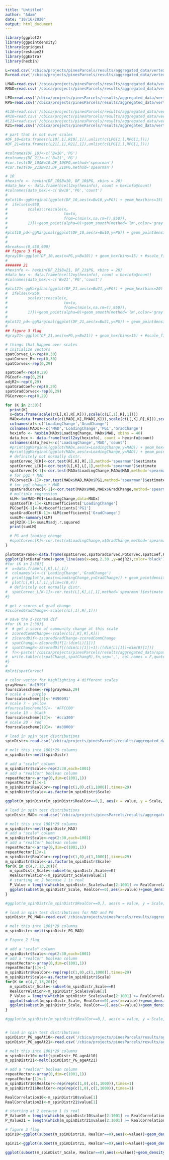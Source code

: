 ```yaml
---
title: "Untitled"
author: "Adam"
date: "10/16/2020"
output: html_document
---
```


```r
library(ggplot2)
library(ggpointdensity)
library(ggridges)
library(reshape2)
library(ggExtra)
library(hexbin)

L=read.csv('/cbica/projects/pinesParcels/results/aggregated_data/vertexWiseChange_LH.csv')
R=read.csv('/cbica/projects/pinesParcels/results/aggregated_data/vertexWiseChange_RH.csv')

LMAD=read.csv('/cbica/projects/pinesParcels/results/aggregated_data/vertexWiseMAD_LH.csv')
RMAD=read.csv('/cbica/projects/pinesParcels/results/aggregated_data/vertexWiseMAD_RH.csv')

LPG=read.csv('/cbica/projects/pinesParcels/results/aggregated_data/vertexWisePG_LH.csv')
RPG=read.csv('/cbica/projects/pinesParcels/results/aggregated_data/vertexWisePG_RH.csv')

#L10=read.csv('/cbica/projects/pinesParcels/results/aggregated_data/vertexWise_10_LH.csv')
#R10=read.csv('/cbica/projects/pinesParcels/results/aggregated_data/vertexWise_10_RH.csv')
#L21=read.csv('/cbica/projects/pinesParcels/results/aggregated_data/vertexWise_21_LH.csv')
R21=read.csv('/cbica/projects/pinesParcels/results/aggregated_data/vertexWise_21_RH.csv')

# part that is not over scales
#DF_10=data.frame(c(L10[,1],R10[,1]),unlist(c(LPG[1,],RPG[1,])))
#DF_21=data.frame(c(L21[,1],R21[,1]),unlist(c(LPG[1,],RPG[1,])))

#colnames(DF_10)<-c('Bw10','PG')
#colnames(DF_21)<-c('Bw21','PG')
#cor.test(DF_10$Bw10,DF_10$PG,method='spearman')
#cor.test(DF_21$Bw21,DF_21$PG,method='spearman')

# 10
#hexinfo <- hexbin(DF_10$Bw10, DF_10$PG, xbins = 20)
#data_hex <- data.frame(hcell2xy(hexinfo), count = hexinfo@count)
#colnames(data_hex)<-c('Bw10','PG','count')
#
#plot10<-ggMarginal(ggplot(DF_10,aes(x=Bw10,y=PG)) + geom_hex(bins=15) + #scale_fill_viridis_c(option='inferno',rescaler = function(x, to = c(0, 1), from = NULL) {
#  ifelse(x<950,
#         scales::rescale(x,
#                         to=to,
#                         from=c(min(x,na.rm=T),950)),
#         1)})+geom_point(alpha=0)+geom_smooth(method='lm',color='gray')+theme_classic()+theme(legend.po#sition = "bottom")+ylim(c(-6.6,7.3))+xlim(c(-.053,0.03))+ggtitle('Bw@10,r=-.82'))
#
#plot10_pd<-ggMarginal(ggplot(DF_10,aes(x=Bw10,y=PG)) + geom_pointdensity(adjust=1) + #scale_color_viridis_c(option='inferno')+geom_point(alpha=0)+geom_smooth(method='lm',color='gray')+theme#_classic()+theme(legend.position = #"bottom")+ylim(c(-6.6,7.3))+xlim(c(-.053,0.03))+ggtitle('Bw@10,r=-.82'))
#
#
#breaks=c(0,450,900)
## figure 3 flag
#gray10<-ggplot(DF_10,aes(x=PG,y=Bw10)) + geom_hex(bins=15) + #scale_fill_gradientn(colors=c('grey98','gray','black'),values=c(0,.5,1),breaks=breaks,labels=breaks,lim#its=c(0,900))+geom_point(alpha=0)+geom_smooth(method='lm',color='black')+theme_classic(base_size=28)+th#eme(legend.position = "bottom")+xlim(c(-6.6,7.3))+ylim(c(-.053,0.03))+ylab("B/w")+guides(fill=FALSE)
#
####### 21
#hexinfo <- hexbin(DF_21$Bw21, DF_21$PG, xbins = 20)
#data_hex <- data.frame(hcell2xy(hexinfo), count = hexinfo@count)
#colnames(data_hex)<-c('Bw21','PG','count')
#
#plot21<-ggMarginal(ggplot(DF_21,aes(x=Bw21,y=PG)) + geom_hex(bins=20) + #scale_fill_viridis_c(option='inferno',rescaler = function(x, to = c(0, 1), from = NULL) {
#  ifelse(x<950,
#         scales::rescale(x,
#                         to=to,
#                         from=c(min(x,na.rm=T),950)),
#         1)})+geom_point(alpha=0)+geom_smooth(method='lm',color='gray')+theme_classic()+theme(legend.po#sition = "bottom")+ylim(c(-6.6,7.3))+xlim(c(-.053,0.03))+ggtitle('Bw@21,r=-.86'))
#
#plot21_pd<-ggMarginal(ggplot(DF_21,aes(x=Bw21,y=PG)) + geom_pointdensity(adjust=1) + #scale_color_viridis_c(option='inferno')+geom_point(alpha=0)+geom_smooth(method='lm',color='gray')+theme#_classic()+theme(legend.position = #"bottom")+ylim(c(-5.7,7.2))+xlim(c(-.049,0.027))+ggtitle('Bw@21,r=-.86'))
#
## figure 3 flag
#gray21<-ggplot(DF_21,aes(x=PG,y=Bw21)) + geom_hex(bins=15) + #scale_fill_gradientn(colors=c('grey98','gray','black'),values=c(0,.5,1),breaks=breaks,labels=breaks,lim#its=c(0,900))+geom_point(alpha=0)+geom_smooth(method='lm',color='black')+theme_classic(base_size = #28)+theme(legend.position = "bottom")+xlim(c(-6.6,7.3))+ylim(c(-.053,0.03))+ylab("B/w")+guides(fill=FALSE)

```

```r
# things that happen over scales
# initialize vectors
spatCorvec_L<-rep(0,30)
spatCorvec_R<-rep(0,30)
spatCorvec<-rep(0,29)

spatCoef<-rep(0,29)
PGCoef<-rep(0,29)
adjR2<-rep(0,29)
spatGradCoef<-rep(0,29)
spatGradCorvec<-rep(0,29)
PGCorvec<-rep(0,29)

for (K in 2:30){
  print(K)
  x=data.frame(scale(c(L[,K],R[,K])),scale(c(L[,1],R[,1])))
  MADx=data.frame(scale(c(LMAD[,K],RMAD[,K])),scale(c(L[,K],R[,K])),scale(unlist(c(LPG,RPG))),scale(c(L[,1],R[,1])))
  colnames(x)<-c('LoadingChange','GradChange')
  colnames(MADx)<-c('MAD','LoadingChange','PG1','GradChange')
  hexinfo <- hexbin(MADx$LoadingChange, MADx$MAD, xbins = 40)
  data_hex <- data.frame(hcell2xy(hexinfo), count = hexinfo@count)
  colnames(data_hex)<-c('LoadingChange','MAD','count')
  #print(ggMarginal(ggplot(MADx,aes(x=LoadingChange,y=MAD)) + geom_hex(bins=30) + scale_color_viridis_c(option='inferno')+ggtitle(paste(K))+geom_point(alpha=0)+geom_smooth(method='lm',color='gray')+theme_classic()+theme(legend.position = "bottom")),type="density")
  #print(ggMarginal(ggplot(MADx,aes(x=LoadingChange,y=MAD)) + geom_pointdensity(adjust=1) + scale_color_viridis_c(option='inferno')+ggtitle(paste(K))+geom_smooth(method='lm',color='gray')+theme_classic()+theme(legend.position = "bottom")),type="density")
  # definitely not normally distr.
  spatCorvec_R[K]<-cor.test(R[,K],R[,1],method='spearman')$estimate
  spatCorvec_L[K]<-cor.test(L[,K],L[,1],method='spearman')$estimate
  spatCorvec[K-1]<-cor.test(MADx$LoadingChange,MADx$MAD,method='spearman')$estimate
  # for pg1 * MAD
  PGCorvec[K-1]<-cor.test(MADx$MAD,MADx$PG1,method='spearman')$estimate
  # for pg1 change * MAD
  spatGradCorvec[K-1]<-cor.test(MADx$MAD,MADx$GradChange,method='spearman')$estimate
  # multiple regression
  kLM<-lm(MAD~PG1+LoadingChange,data=MADx)
  spatCoef[K-1]<-kLM$coefficients['LoadingChange']
  PGCoef[K-1]<-kLM$coefficients['PG1']
  spatGradCoef[K-1]<-kLM$coefficients['GradChange']
  sumLM<-summary(kLM)
  adjR2[K-1]<-sumLM$adj.r.squared
  print(sumLM)

  # PG and loading change
  #spatCorvec[K]<-cor.test(x$LoadingChange,x$GradChange,method='spearman')$estimate
}

plotDataFrame<-data.frame(spatCorvec,spatGradCorvec,PGCorvec,spatCoef,PGCoef,adjR2,spatGradCoef,seq(2:30))
ggplot(plotDataFrame)+geom_line(aes(x=seq.2.30.,y=adjR2),color='black')+geom_line(aes(x=seq.2.30.,y=spatCoef),color='green')+geom_line(aes(x=seq.2.30.,y=spatCorvec),color='green',linetype='dashed')+geom_line(aes(x=seq.2.30.,y=PGCoef),color='blue')+geom_line(aes(x=seq.2.30.,y=PGCorvec),color='blue',linetype='dashed')+geom_line(aes(x=seq.2.30.,y=spatGradCoef),color='red')+geom_line(aes(x=seq.2.30.,y=spatGradCorvec),color='red',linetype='dashed')+theme_classic()+ggtitle('g=NetChange,b=PG1,r=PGChange,black=combined_adjR^2')+geom_vline(xintercept=c(3,6,12,19))+ylab('Coef.')
#for (K in 2:30){
#  x=data.frame(L[,K],L[,1])
#  colnames(x)<-c('LoadingChange','GradChange')
#  print(ggplot(x,aes(x=LoadingChange,y=GradChange)) + geom_pointdensity(adjust=.001) + scale_color_viridis_c())
#  plot(L[,K],L[,1],ylim=c(0,4))
  # definitely not normally distr.
#  spatCorvec_L[K-1]<-cor.test(L[,K],L[,1],method='spearman')$estimate
#}

# get z-scores of grad change
#zscoredGradChange<-scale(c(L[,1],R[,1]))

# save the z-scored dif
#for (K in 2:30){
#  # get z-score of community change at this scale
#  zcoredCommChange<-scale(c(L[,K],R[,K]))
#  zScoredDif<-zscoredGradChange-zcoredCommChange
#  spatChangL<-zScoredDif[1:(dim(L)[1])]
#  spatChangR<-zScoredDif[((dim(L)[1])+1):((dim(L)[1])+dim(R)[1])]
#  fn<-paste('/cbica/projects/pinesParcels/results/aggregated_data/spatChangeZDif_K_',K,'.csv',sep='')
#  write.table(c(spatChangL,spatChangR),fn,sep=',', col.names = F,quote = F,row.names=F)
#}
#
#plot(spatCorvec)
```

```r
# color vector for highlighting 4 different scales
grayHexa<-'#a19f9f'
fourscalescheme<-rep(grayHexa,29)
# scale 4 - purple
fourscalescheme[3]<-'#490091'
# scale 7 - yellow
#fourscalescheme[6]<- '#FFCC00'
# scale 13 - black
fourscalescheme[12]<- '#cca300' 
# scale 20 - red
fourscalescheme[19]<- '#a30000'
  
# load in spin test distributions
spinDistr<-read.csv('/cbica/projects/pinesParcels/results/aggregated_data/SpinTestDistrs.csv')

# melt this into 1001*29 columns 
m_spinDistr<-melt(spinDistr)

# add a "scale" column
m_spinDistr$Scale<-rep(2:30,each=1001)
# add a "realCor" boolean column
repeatVector<-array(0,dim=c(1001,1))
repeatVector[1]<-1
m_spinDistr$RealCor<-rep(rep(c(1,0),c(1,1000)),times=29)
m_spinDistr$Scale<-as.factor(m_spinDistr$Scale)

ggplot(m_spinDistr[m_spinDistr$RealCor==0,], aes(x = value, y = Scale, group = Scale))+xlab(expression(rho)) + geom_jitter(size = 0.75,alpha=.25) +geom_point(data=m_spinDistr[m_spinDistr$RealCor==1,],aes(x=value,y=Scale),size=3)+scale_fill_manual(values=fourscalescheme)+theme_minimal(base_size = 17)+coord_flip()+theme(legend.position = "none")+xlim(c(-.285,.85))+ylab('# of Networks') +ggtitle('Func Transitions: Group atlas at K correlations with PG1')

# load in spin test distributions
spinDistr_MAD<-read.csv('/cbica/projects/pinesParcels/results/aggregated_data/SpinTestDistrs_MAD.csv')

# melt this into 1001*29 columns 
m_spinDistr<-melt(spinDistr_MAD)
# add a "scale" column
m_spinDistr$Scale<-rep(2:30,each=1001)
# add a "realCor" boolean column
repeatVector<-array(0,dim=c(1001,1))
repeatVector[1]<-1
m_spinDistr$RealCor<-rep(rep(c(1,0),c(1,1000)),times=29)
m_spinDistr$Scale<-as.factor(m_spinDistr$Scale)
for(K in c(4,7,13,20)){
  m_spinDistr_Scale<-subset(m_spinDistr,Scale==K)
  RealCorrelation<-m_spinDistr_Scale$value[1]
  # starting at 2 because 1 is real
  P_Value = length(which(m_spinDistr_Scale$value[2:1001] >= RealCorrelation)) / 1000;
  ggplot(subset(m_spinDistr_Scale, RealCor==0),aes(x=value))+geom_density(size=1.5)+geom_vline(xintercept =  RealCorrelation,size=2,color='#BC3754')+theme_classic(base_size=40)+ylab('')+xlab('r')+guides(y="none")
}

#ggplot(m_spinDistr[m_spinDistr$RealCor==0,], aes(x = value, y = Scale, group = Scale))+xlab(expression(rho)) + geom_jitter(size = 0.75,alpha=.25) +geom_point(data=m_spinDistr[m_spinDistr$RealCor==1,],aes(x=value,y=Scale),size=3)+scale_fill_manual(values=fourscalescheme)+theme_minimal(base_size = 17)+coord_flip()+theme(legend.position = "none")+xlim(c(-.35,.85))+ylab('# of Networks')+ggtitle('Func Transitions: Group atlas at K correlations with MAD at K')

# load in spin test distributions for MAD and PG
spinDistr_PG_MAD<-read.csv('/cbica/projects/pinesParcels/results/aggregated_data/SpinTestDistrs_MAD_PG1.csv')

# melt this into 1001*29 columns 
m_spinDistr<-melt(spinDistr_PG_MAD)

# Figure 2 flag

# add a "scale" column
m_spinDistr$Scale<-rep(2:30,each=1001)
# add a "realCor" boolean column
repeatVector<-array(0,dim=c(1001,1))
repeatVector[1]<-1
m_spinDistr$RealCor<-rep(rep(c(1,0),c(1,1000)),times=29)
m_spinDistr$Scale<-as.factor(m_spinDistr$Scale)
for(K in c(4,7,13,20)){
  m_spinDistr_Scale<-subset(m_spinDistr,Scale==K)
  RealCorrelation<-m_spinDistr_Scale$value[1]
  P_Value = length(which(m_spinDistr_Scale$value[2:1001] >= RealCorrelation)) / 1000;
  ggplot(subset(m_spinDistr_Scale, RealCor==0),aes(x=value))+geom_density()+geom_point(data = m_spinDistr_Scale[1,],aes(y=0),size=7,color='#BC3754')+theme_classic(base_size=40)+ylab('')+xlab(expression(rho))+guides(y="none")
  ggplot(subset(m_spinDistr_Scale, RealCor==0),aes(x=value))+geom_density(size=1.5)+geom_vline(xintercept =  RealCorrelation,size=2,color='#BC3754')+theme_classic(base_size=40)+ylab('')+xlab('r')+guides(y="none")
}

#ggplot(m_spinDistr[m_spinDistr$RealCor==0,], aes(x = value, y = Scale, group = Scale))+xlab(expression(rho)) + geom_jitter(size = 0.75,alpha=.25) +geom_point(data=m_spinDistr[m_spinDistr$RealCor==1,],aes(x=value,y=Scale),size=3)+scale_fill_manual(values=fourscalescheme)+theme_minimal(base_size = 17)+coord_flip()+theme(legend.position = "none")+xlim(c(-.35,.85))+ylab('# of Networks')+ggtitle('Func Transitions: PG1 correlations with MAD at K')


# load in spin test distributions
spinDistr_PG_ageAt10<-read.csv('/cbica/projects/pinesParcels/results/aggregated_data/SpinTestDistrs_At10_PG1.csv')
spinDistr_PG_ageAt21<-read.csv('/cbica/projects/pinesParcels/results/aggregated_data/SpinTestDistrs_At21_PG1.csv')

# melt this into 1001*29 columns 
m_spinDistr10<-melt(spinDistr_PG_ageAt10)
m_spinDistr21<-melt(spinDistr_PG_ageAt21)

# add a "realCor" boolean column
repeatVector<-array(0,dim=c(1001,1))
repeatVector[1]<-1
m_spinDistr10$RealCor<-rep(rep(c(1,0),c(1,1000)),times=1)
m_spinDistr21$RealCor<-rep(rep(c(1,0),c(1,1000)),times=1)

RealCorrelation10<-m_spinDistr10$value[1]
RealCorrelation21<-m_spinDistr21$value[1]

# starting at 2 because 1 is real
P_Value10 = length(which(m_spinDistr10$value[2:1001] >= RealCorrelation10)) / 1000
P_Value21 = length(which(m_spinDistr21$value[2:1001] >= RealCorrelation21)) / 1000

# figure 3 flag
spin10<-ggplot(subset(m_spinDistr10, RealCor==0),aes(x=value))+geom_density(size=1.5)+geom_vline(xintercept = RealCorrelation10,size=2,color='#BC3754')+theme_classic(base_size=28)+ylab('')+xlab('r')+guides(y="none")+xlim(c(-.865,.5))

spin21<-ggplot(subset(m_spinDistr21, RealCor==0),aes(x=value))+geom_density(size=1.5)+geom_vline(xintercept = RealCorrelation21,size=2,color='#BC3754')+theme_classic(base_size=28)+ylab('')+xlab('r')+guides(y="none")+xlim(c(-.865,.5))

ggplot(subset(m_spinDistr_Scale, RealCor==0),aes(x=value))+geom_density(size=1.5)+geom_vline(xintercept =  RealCorrelation21,size=2,color='#BC3754')+theme_classic(base_size=28)+ylab('')+xlab('r')+guides(y="none")

```